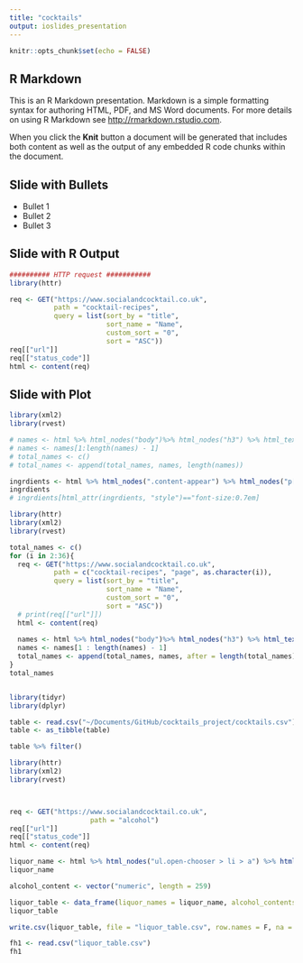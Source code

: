 ```yaml
---
title: "cocktails"
output: ioslides_presentation
---
```


```r
knitr::opts_chunk$set(echo = FALSE)
```

## R Markdown

This is an R Markdown presentation. Markdown is a simple formatting syntax for authoring HTML, PDF, and MS Word documents. For more details on using R Markdown see <http://rmarkdown.rstudio.com>.

When you click the **Knit** button a document will be generated that includes both content as well as the output of any embedded R code chunks within the document.

## Slide with Bullets

- Bullet 1
- Bullet 2
- Bullet 3

## Slide with R Output

```r
########## HTTP request ###########
library(httr)

req <- GET("https://www.socialandcocktail.co.uk",
           path = "cocktail-recipes",
           query = list(sort_by = "title",
                        sort_name = "Name",
                        custom_sort = "0",
                        sort = "ASC"))
req[["url"]]
req[["status_code"]]
html <- content(req)


```

## Slide with Plot

```r
library(xml2)
library(rvest)

# names <- html %>% html_nodes("body")%>% html_nodes("h3") %>% html_text()
# names <- names[1:length(names) - 1]
# total_names <- c()
# total_names <- append(total_names, names, length(names))

ingrdients <- html %>% html_nodes(".content-appear") %>% html_nodes("p[style='font-size:0.7em;padding-bottom:10px']") %>% as.character()
ingrdients
# ingrdients[html_attr(ingrdients, "style")=="font-size:0.7em]
```


```r
library(httr)
library(xml2)
library(rvest)

total_names <- c()
for (i in 2:36){
  req <- GET("https://www.socialandcocktail.co.uk",
           path = c("cocktail-recipes", "page", as.character(i)),
           query = list(sort_by = "title",
                        sort_name = "Name",
                        custom_sort = "0",
                        sort = "ASC"))
  # print(req[["url"]])
  html <- content(req)
  
  names <- html %>% html_nodes("body")%>% html_nodes("h3") %>% html_text()
  names <- names[1 : length(names) - 1]
  total_names <- append(total_names, names, after = length(total_names))
}
total_names



```



```r
library(tidyr)
library(dplyr)

table <- read.csv("~/Documents/GitHub/cocktails_project/cocktails.csv")
table <- as_tibble(table)

```

```r
table %>% filter()

```
```r
library(httr)
library(xml2)
library(rvest)



req <- GET("https://www.socialandcocktail.co.uk",
                    path = "alcohol")
req[["url"]]
req[["status_code"]]
html <- content(req)

liquor_name <- html %>% html_nodes("ul.open-chooser > li > a") %>% html_text()
liquor_name

alcohol_content <- vector("numeric", length = 259)

liquor_table <- data_frame(liquor_names = liquor_name, alcohol_contents = alcohol_content)
liquor_table

write.csv(liquor_table, file = "liquor_table.csv", row.names = F, na = " ", sep = ",")
```

```r
fh1 <- read.csv("liquor_table.csv")
fh1


```